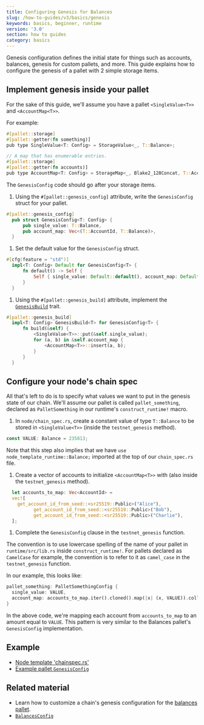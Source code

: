 ```yaml
---
title: Configuring Genesis for Balances
slug: /how-to-guides/v3/basics/genesis
keywords: basics, beginner, runtime
version: '3.0'
section: how to guides
category: basics
---
```


Genesis configuration defines the initial state for things such as accounts, balances, genesis for custom pallets, and more. 
This guide explains how to configure the genesis of a pallet with 2 simple storage items. 

## Implement genesis inside your pallet 
For the sake of this guide, we'll assume you have a pallet `<SingleValue<T>>` and `<AccountMap<T>>`.

For example:

```rust
#[pallet::storage]
#[pallet::getter(fn something)]
pub type SingleValue<T: Config> = StorageValue<_, T::Balance>;

// A map that has enumerable entries.
#[pallet::storage]
#[pallet::getter(fn accounts)]
pub type AccountMap<T: Config> = StorageMap<_, Blake2_128Concat, T::AccountId, T::Balance>;
```

The `GenesisConfig` code should go after your storage items.

1. Using the `#[pallet::genesis_config]` attribute, write the `GenesisConfig` struct for your pallet. 
  
  ```rust
  #[pallet::genesis_config]
	pub struct GenesisConfig<T: Config> {
		pub single_value: T::Balance,
		pub account_map: Vec<(T::AccountId, T::Balance)>,
	}
  ```

1. Set the default value for the `GenesisConfig` struct.

  ```rust
  #[cfg(feature = "std")]
	impl<T: Config> Default for GenesisConfig<T> {
		fn default() -> Self {
			Self { single_value: Default::default(), account_map: Default::default() }
		}
	}
  ```

1. Using the `#[pallet::genesis_build]` attribute, implement the [`GenesisBuild`](/rustdocs/latest/frame_support/traits/trait.GenesisBuild.html) trait.

  ```rust
  #[pallet::genesis_build]
	impl<T: Config> GenesisBuild<T> for GenesisConfig<T> {
		fn build(&self) {
			<SingleValue<T>>::put(&self.single_value);
			for (a, b) in &self.account_map {
				<AccountMap<T>>::insert(a, b);
			}
		}
	}
  ```

## Configure your node's chain spec

All that's left to do is to specify what values we want to put in the genesis state of our chain.
We'll assume our pallet is called `pallet_something`, declared as `PalletSomething` in our runtime's `construct_runtime!` macro.

1. In `node/chain_spec.rs`, create a constant value of type `T::Balance` to be stored in `<SingleValue<T>>` (inside the `testnet_genesis` method).

  ```rust
  const VALUE: Balance = 235813;
  ```
  Note that this step also implies that we have `use node_template_runtime::Balance;` imported at the top of our `chain_spec.rs` file.

1. Create a vector of accounts to initialize `<AccountMap<T>>` with (also inside the `testnet_genesis` method).

  ```rust
	let accounts_to_map: Vec<AccountId> = 
    vec![
      get_account_id_from_seed::<sr25519::Public>("Alice"),
			get_account_id_from_seed::<sr25519::Public>("Bob"),
			get_account_id_from_seed::<sr25519::Public>("Charlie"),  
    ];
  ```

1. Complete the `GenesisConfig` clause in the `testnet_genesis` function.

 The convention is to use lowercase spelling of the name of your pallet in `runtime/src/lib.rs` inside `construct_runtime!`.
 For pallets declared as `CamelCase` for example, the convention is to refer to it as `camel_case` in the `testnet_genesis` function.

  In our example, this looks like:

  ```rust
  pallet_something: PalletSomethingConfig {
    single_value: VALUE,
    account_map: accounts_to_map.iter().cloned().map(|x| (x, VALUE)).collect(),
  }
  ```

In the above code, we're mapping each account from `accounts_to_map` to an amount equal to `VALUE`.
This pattern is very similar to the Balances pallet's `GenesisConfig` implementation. 

## Example

- [Node template 'chainspec.rs'][node-template-chainspec]
- [Example pallet `GenesisConfig`](/rustdocs/latest/src/pallet_example/lib.rs.html#607)

## Related material

  - Learn how to customize a chain's genesis configuration for the [balances pallet](/rustdocs/latest/pallet_balances/index.html).
  - [`BalancesConfig`][balances-config-rustdocs]

[balances-config-rustdocs]: /rustdocs/latest/node_template_runtime/type.BalancesConfig.html
[genesis-config-rustdocs]: /rustdocs/latest/pallet_balances/struct.GenesisConfig.html
[node-template-chainspec]: https://github.com/substrate-developer-hub/substrate-node-template/blob/master/node/src/chain_spec.rs#L142-L144

